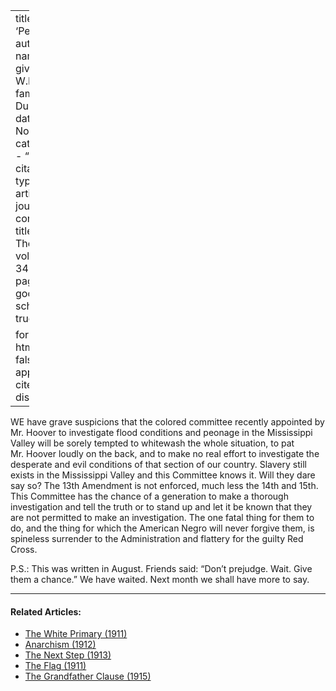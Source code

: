 
---
title: 'Peonage'
author:
  - name:
      given: W.E.B.
      family: Du Bois
date: Nov. 1927
categories: 
  - ""
citation: 
  type: article-journal
  container-title: The Crisis
  volume: 34
  issue: 9
  page: 311
google-scholar: true

format:
  html:
    toc: false
    appendix-cite-as: display
---


WE have grave suspicions that the colored committee recently appointed by Mr. Hoover to investigate flood conditions and peonage in the Mississippi Valley will be sorely tempted to whitewash the whole situation, to pat Mr. Hoover loudly on the back, and to make no real effort to investigate the desperate and evil conditions of that section of our country. Slavery still exists in the Mississippi Valley and this Committee knows it. Will they dare say so? The 13th Amendment is not enforced, much less the 14th and 15th. This Committee has the chance of a generation to make a thorough investigation and tell the truth or to stand up and let it be known that they are not permitted to make an investigation. The one fatal thing for them to do, and the thing for which the American Negro will never forgive them, is spineless surrender to the Administration and flattery for the guilty Red Cross.

P.S.: This was written in August. Friends said: "Don't prejudge. Wait. Give them a chance." We have waited. Next month we shall have more to say.

<!-- Similar articles start here -->

<hr>
#### Related Articles:

* [The White Primary (1911)](/Volumes/01/05/white_primary.html)
* [Anarchism (1912)](/Volumes/04/04/anarchism.html)
* [The Next Step (1913)](/Volumes/06/02/next_step.html)
* [The Flag (1911)](/Volumes/02/03/flag.html)
* [The Grandfather Clause (1915)](/Volumes/10/05/grandfather_clause.html)

<!-- Similar articles end here -->